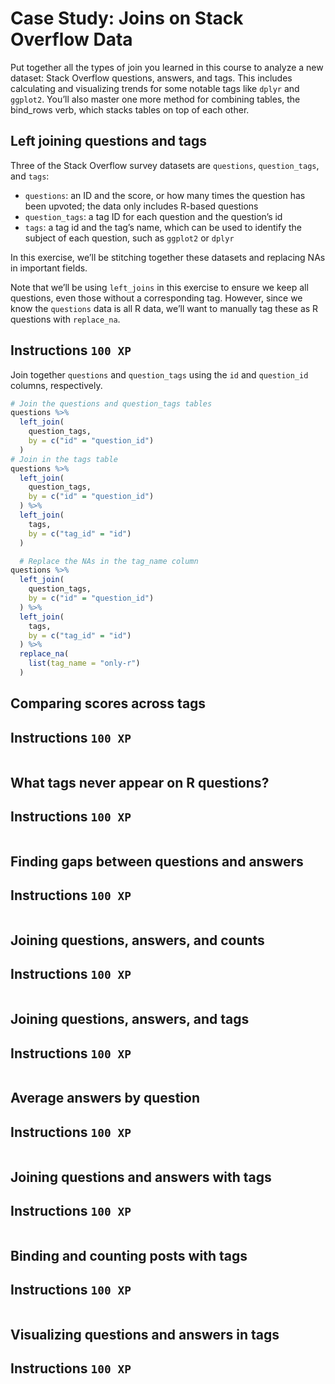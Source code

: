 # Case Study: Joins on Stack Overflow Data

Put together all the types of join you learned in this course to analyze a new
dataset: Stack Overflow questions, answers, and tags. This includes calculating
and visualizing trends for some notable tags like `dplyr` and `ggplot2`. You'll 
also master one more method for combining tables, the bind_rows verb, which 
stacks tables on top of each other.

## Left joining questions and tags

Three of the Stack Overflow survey datasets are `questions`, 
`question_tags`, and `tags`:

- `questions`: an ID and the score, or how many times the question has been 
upvoted; the data only includes R-based questions
- `question_tags`: a tag ID for each question and the question's id
- `tags`: a tag id and the tag's name, which can be used to identify the subject
 of each question, such as `ggplot2` or `dplyr`

In this exercise, we'll be stitching together these datasets and replacing 
NAs in important fields.

Note that we'll be using `left_joins` in this exercise to ensure we keep all 
questions, even those without a corresponding tag. However, since we know the 
`questions` data is all R data, we'll want to manually tag these as R questions
with `replace_na`.

## Instructions `100 XP` {.unnumbered}

Join together `questions` and `question_tags` using the `id` and 
`question_id` columns, respectively.

```.r
# Join the questions and question_tags tables
questions %>%
  left_join(
    question_tags,
    by = c("id" = "question_id")
  )
# Join in the tags table
questions %>%
  left_join(
    question_tags,
    by = c("id" = "question_id")
  ) %>%
  left_join(
    tags,
    by = c("tag_id" = "id")
  )

  # Replace the NAs in the tag_name column
questions %>%
  left_join(
    question_tags,
    by = c("id" = "question_id")
  ) %>%
  left_join(
    tags,
    by = c("tag_id" = "id")
  ) %>%
  replace_na(
    list(tag_name = "only-r")
  )

```

## Comparing scores across tags

## Instructions `100 XP` {.unnumbered}

```.r

```

## What tags never appear on R questions?

## Instructions `100 XP` {.unnumbered}

```.r

```

## Finding gaps between questions and answers

## Instructions `100 XP` {.unnumbered}

```.r

```

## Joining questions, answers, and counts

## Instructions `100 XP` {.unnumbered}

```.r

```

## Joining questions, answers, and tags

## Instructions `100 XP` {.unnumbered}

```.r

```

## Average answers by question

## Instructions `100 XP` {.unnumbered}

```.r

```

## Joining questions and answers with tags

## Instructions `100 XP` {.unnumbered}

```.r

```

## Binding and counting posts with tags

## Instructions `100 XP` {.unnumbered}

```.r

```

## Visualizing questions and answers in tags

## Instructions `100 XP` {.unnumbered}

```.r

```
